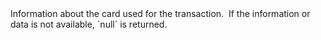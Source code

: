   

  

  

  

  

  

  
<ParamField body="CardInfo" type="string" >     
Information about the card used for the transaction.   
If the information or data is not available, `null` is returned.   

<Expandable title="properties"><BIN />  
<IssuingBank />  
<IssuerCountryCode />  
<Type1 />  
<Brand />  
<SubType />  
  

</Expandable> 
</ParamField>